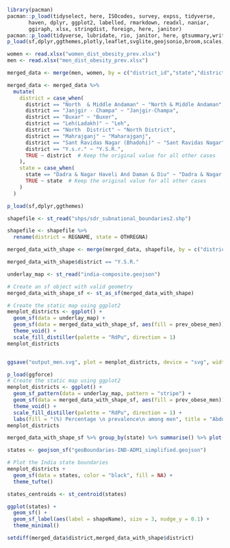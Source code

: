 ```r
library(pacman)
pacman::p_load(tidyselect, here, ISOcodes, survey, expss, tidyverse,
       haven, dplyr, ggplot2, labelled, rmarkdown, readxl, naniar,
       ggiraph, xlsx, stringdist, foreign, here, janitor)
pacman::p_load(tidyverse, lubridate, rio, janitor, here, gtsummary,writexl,openxlsx)
p_load(sf,dplyr,ggthemes,plotly,leaflet,svglite,geojsonio,broom,scales,ggpattern)

```

```r
women <- read.xlsx("women_dist_obesity_prev.xlsx")
men <- read.xlsx("men_dist_obesity_prev.xlsx")
```


```r
merged_data <- merge(men, women, by = c("district_id","state","district"), suffixes = c("_men", "_women"))
```

```r
merged_data <- merged_data %>%
  mutate(
    district = case_when(
      district == "North  & Middle Andaman" ~ "North & Middle Andaman",
      district == "Janjgir - Champa" ~ "Janjgir-Champa",
      district == "Buxar" ~ "Buxer",
      district == "Leh(Ladakh)" ~ "Leh",
      district == "North  District" ~ "North District",
      district == "Mahrajganj" ~ "Maharajganj",
      district == "Sant Ravidas Nagar (Bhadohi)" ~ "Sant Ravidas Nagar",
      district == "Y.s.r." ~ "Y.S.R.",
      TRUE ~ district  # Keep the original value for all other cases
    ),
    state = case_when(
      state == "Dadra & Nagar Haveli And Daman & Diu" ~ "Dadra & Nagar Haveli & Daman & Diu",
      TRUE ~ state  # Keep the original value for all other cases
    )
  )
```


```r
p_load(sf,dplyr,ggthemes)

shapefile <- st_read("shps/sdr_subnational_boundaries2.shp")

```

```r
shapefile <- shapefile %>%
  rename(district = REGNAME, state = OTHREGNA)
```

```r
merged_data_with_shape <- merge(merged_data, shapefile, by = c("district","state"))

```

```r
merged_data_with_shape$district == "Y.S.R."
```

```r
underlay_map <- st_read("india-composite.geojson")
```


```r
# Create an sf object with valid geometry
merged_data_with_shape_sf <- st_as_sf(merged_data_with_shape)

# Create the static map using ggplot2
menplot_districts <- ggplot() + 
  geom_sf(data = underlay_map) +
  geom_sf(data = merged_data_with_shape_sf, aes(fill = prev_obese_men)) +
  theme_void() +
  scale_fill_distiller(palette = "RdPu", direction = 1)
menplot_districts


ggsave("output_men.svg", plot = menplot_districts, device = "svg", width = 10, height = 8, units = "in")

```
```r
p_load(ggforce)
# Create the static map using ggplot2
menplot_districts <- ggplot() + 
  geom_sf_pattern(data = underlay_map, pattern = "stripe") +
  geom_sf(data = merged_data_with_shape_sf, aes(fill = prev_obese_men)) +
  theme_void() +
  scale_fill_distiller(palette = "RdPu", direction = 1) +
  labs(fill = "(%) Percentage \n prevalence\n among men", title = "Abdominal Obesity among men (aged 18-49 years)")
menplot_districts

```

```r
merged_data_with_shape_sf %>% group_by(state) %>% summarise() %>% plot()

```

```r

states <- geojson_sf("geoBoundaries-IND-ADM1_simplified.geojson")

# Plot the India state boundaries
menplot_districts + 
  geom_sf(data = states, color = "black", fill = NA) +
  theme_tufte()
```
```r
states_centroids <- st_centroid(states)

ggplot(states) +
  geom_sf() +
  geom_sf_label(aes(label = shapeName), size = 3, nudge_y = 0.1) +
  theme_minimal()
```

```r
setdiff(merged_data$district,merged_data_with_shape$district)
```

